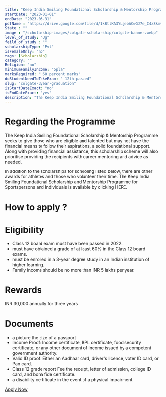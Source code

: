 ```yaml
---
title: "Keep India Smiling Foundational Scholarship & Mentorship Programme for 3 Year Graduation 2022-23"
startDate: "2023-01-01"
endDate: "2023-03-31"
pdfName : "https://drive.google.com/file/d/1kBtlKA3YLjebACwGJ7e_C4z8kmvDa-o0/preview"
State : ""
image : "/scholarship-images/colgate-scholarship/colgate-banner.webp"
level_of_study: "Ug"
feild_of_study : ""
scholarshipType: "Pvt"
isFemaleOnly: "no"
tags: [Scholarship]
category: ""
Religion: "no"
minimumFamilyIncome: "5pla"
marksRequired: " 60 percent marks"
doStudentNeedToTakeExam: " 12th passed"
slug: "colgate-3year-graduation"
isStartDateExact: "no"
isEndDateExact: "yes"
description: "The Keep India Smiling Foundational Scholarship & Mentorship Programme seeks to give those who are eligible and talented but may not have the financial means to follow their aspirations, a solid foundational support."
---
```


# Regarding the Programme

The Keep India Smiling Foundational Scholarship & Mentorship Programme seeks to give those
who are eligible and talented but may not have the financial means to follow their aspirations, a solid foundational support. Along with providing financial assistance,
this scholarship scheme will also prioritise providing the recipients with career mentoring and advice as needed.

In addition to the scholarships for schooling listed below, there are other awards for athletes and those who volunteer their time. The Keep India Smiling Foundational Scholarship and Mentorship Programme for Sportspersons and Individuals is available by clicking HERE.

# How to apply ?

# Eligibility

- Class 12 board exam must have been passed in 2022.
- must have obtained a grade of at least 60% in the Class 12 board exams.
- must be enrolled in a 3-year degree study in an Indian institution of higher learning.
- Family income should be no more than INR 5 lakhs per year.

# Rewards

INR 30,000 annually for three years

# Documents

- a picture the size of a passport
- Income Proof: Income certificate, BPL certificate, food security certificate, or any other document of income issued by a competent government authority.
- Valid ID proof: Either an Aadhaar card, driver's licence, voter ID card, or Pan card.
- Class 12 grade report Fee the receipt, letter of admission, college ID card, and bona fide certificate.
- a disability certificate in the event of a physical impairment.

[Apply Now](https://www.colgate.com/en-in/smile-karo-aur-shuru-ho-jao/foundation-scholarship)
